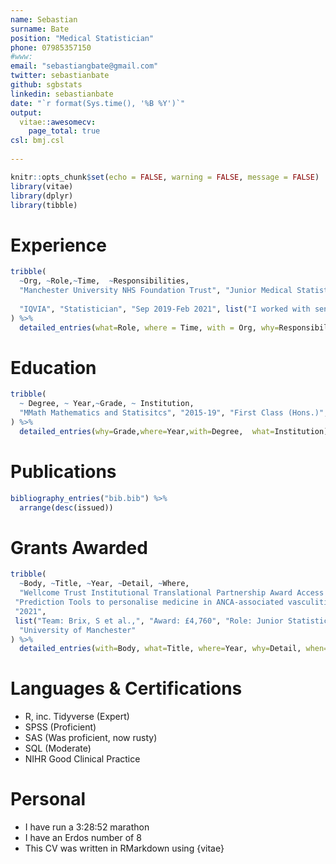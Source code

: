 ---
name: Sebastian
surname: Bate
position: "Medical Statistician"
phone: 07985357150
#www: 
email: "sebastiangbate@gmail.com"
twitter: sebastianbate
github: sgbstats
linkedin: sebastianbate
date: "`r format(Sys.time(), '%B %Y')`"
output: 
  vitae::awesomecv:
    page_total: true
csl: bmj.csl
    
---

```{r setup, include=FALSE}
knitr::opts_chunk$set(echo = FALSE, warning = FALSE, message = FALSE)
library(vitae)
library(dplyr)
library(tibble)
```

# Experience

```{r}
tribble(
  ~Org, ~Role,~Time,  ~Responsibilities,
  "Manchester University NHS Foundation Trust", "Junior Medical Statistician", "Mar 2021-", list("I have been involved in multiple studies and lead on statistical design and analysis from concept through to dissemination.","I support all levels of researchers from undergraduate and postgraduate students, through to clinical academics and consultants.","I have been responsible for reviewing the design, statistical accuracy and overall viability of all trust sponsored research protocols prior to ethics submission in collaboration with senior statisticians.","I have multiple collaborations with clinicians across the whole of MFT, The University of Manchester, and other trusts, including Renal, Critical Care, Gastroenterology, Cardiovascular, Cystic Fibrosis, Respiratory, Oncogeriatrics, Dermatology, Oncoplastic Surgery, Physiotherapy, Maternity, Trauma Care, and ENT.", "I am the resident statistician for Respiratory Medicine Journal Club where I lead discussions critically appraising research and providing statistical context.", "I have given multiple talks on statistics for critical appraisal across the trust and I am the subject matter expert for meta-analysis.", "I have provided informal mentoring to junior team members."),
  
  "IQVIA", "Statistician", "Sep 2019-Feb 2021", list("I worked with senior biostatistics staff on the evaluation, interpretation, and reporting of study results, including writing the analysis data reviewer’s guide for one study.","I quality controlled regulatory documents including CSRs, summaries of clinical efficacy and safety, prescribing information, and FDA briefing documents for large pivotal studies.","I assisted in developing study analysis plans, including sample size calculations, and mock TFLs across multiple studies.", "I programmed TFLs for use in CSRs across multiple studies.", "I provided guidance and interpretation on statistical matters to medical writers and statistical programmers.","I gained experience in applying the principles in ICH E6 (GCP), E9 (Statistics), E9R1 (Estimands).")
) %>% 
  detailed_entries(what=Role, where = Time, with = Org, why=Responsibilities)

```

# Education

```{r}

tribble(
  ~ Degree, ~ Year,~Grade, ~ Institution, 
  "MMath Mathematics and Statisitcs", "2015-19", "First Class (Hons.)", "University of Manchester"
) %>% 
  detailed_entries(why=Grade,where=Year,with=Degree,  what=Institution)
```


# Publications

```{r}


bibliography_entries("bib.bib") %>%
  arrange(desc(issued))
```
# Grants Awarded

```{r}
tribble(
  ~Body, ~Title, ~Year, ~Detail, ~Where,
  "Wellcome Trust Institutional Translational Partnership Award Access to Expertise",
 "Prediction Tools to personalise medicine in ANCA-associated vasculitis. ",
 "2021",
 list("Team: Brix, S et al.,", "Award: £4,760", "Role: Junior Statistician"),
  "University of Manchester"
) %>% 
  detailed_entries(with=Body, what=Title, where=Year, why=Detail, when=Where)
```
# Languages & Certifications
* R, inc. Tidyverse (Expert)
* SPSS (Proficient)
* SAS (Was proficient, now rusty)
* SQL (Moderate)
* NIHR Good Clinical Practice


# Personal
* I have run a 3:28:52 marathon
* I have an Erdos number of 8
* This CV was written in RMarkdown using {vitae}

